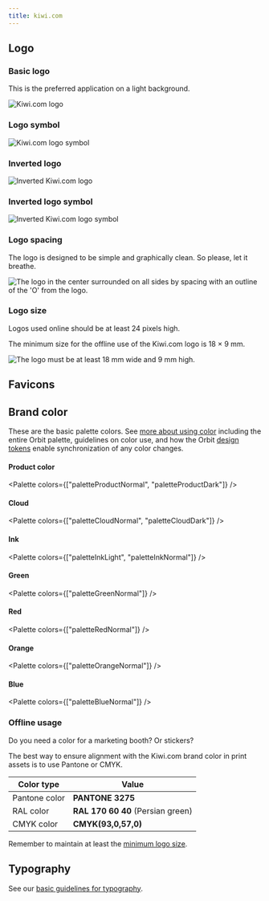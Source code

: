 ```yaml
---
title: kiwi.com
---
```


## Logo

### Basic logo

This is the preferred application on a light background.

![Kiwi.com logo](../../../../images/brand/logo.png)

<FancyLink
  title="Download the full basic logo as .png"
  href="/brand/logo.png"
  icon="download"
  download
/>

<FancyLink
  title="Download the full basic logo as .pdf"
  href="/brand/logo.pdf"
  icon="download"
  download
/>

<FancyLink
  title="Download the full basic logo as .svg"
  href="/brand/logo.svg"
  icon="download"
  download
/>

<FancyLink
  title="Download the full basic logo as .eps"
  href="/brand/logo.eps"
  icon="download"
  download
/>

### Logo symbol

![Kiwi.com logo symbol](../../../../images/brand/logo-symbol.png)

<FancyLink
  title="Download the logo symbol as .png"
  href="/brand/logo-symbol.png"
  icon="download"
  download
/>

<FancyLink
  title="Download the logo symbol as .pdf"
  href="/brand/logo-symbol.pdf"
  icon="download"
  download
/>

<FancyLink
  title="Download the logo symbol as .svg"
  href="/brand/logo-symbol.svg"
  icon="download"
  download
/>

<FancyLink
  title="Download the logo symbol as .eps"
  href="/brand/logo-symbol.eps"
  icon="download"
  download
/>

### Inverted logo

![Inverted Kiwi.com logo](../../../../images/brand/logo-inverted.png)

<FancyLink
  title="Download the inverted logo as .png"
  href="/brand/logo-inverted.png"
  icon="download"
  download
/>

<FancyLink
  title="Download the inverted logo as .pdf"
  href="/brand/logo-inverted.pdf"
  icon="download"
  download
/>

<FancyLink
  title="Download the inverted logo as .svg"
  href="/brand/logo-inverted.svg"
  icon="download"
  download
/>

<FancyLink
  title="Download the inverted logo as .eps"
  href="/brand/logo-inverted.eps"
  icon="download"
  download
/>

### Inverted logo symbol

![Inverted Kiwi.com logo symbol](../../../../images/brand/logo-symbol-inverted.png)

<FancyLink
  title="Download the inverted logo symbol as .png"
  href="/brand/logo-symbol-inverted.png"
  icon="download"
  download
/>

<FancyLink
  title="Download the inverted logo symbol as .pdf"
  href="/brand/logo-symbol-inverted.pdf"
  icon="download"
  download
/>

<FancyLink
  title="Download the inverted logo symbol as .svg"
  href="/brand/logo-symbol-inverted.svg"
  icon="download"
  download
/>

<FancyLink
  title="Download the inverted logo symbol as .eps"
  href="/brand/logo-symbol-inverted.eps"
  icon="download"
  download
/>

### Logo spacing

The logo is designed to be simple and graphically clean. So please, let
it breathe.

![The logo in the center surrounded on all sides by spacing with an outline of the 'O' from the logo.](../../../../Logo-space.png "The minimum required empty space around the Kiwi.com logo is equal to the O in the logo.")

### Logo size

Logos used online should be at least 24 pixels high.

The minimum size for the offline use of the Kiwi.com logo is 18 × 9 mm.

![The logo must be at least 18 mm wide and 9 mm high.](../../../../logo-size.png)

## Favicons

<FancyLink
  title="Download the Kiwi.com favicons"
  href="/brand/favicons.zip"
  icon="download"
  download
/>

## Brand color

These are the basic palette colors.
See [more about using color](https://orbit.kiwi/foundation/color/)
including the entire Orbit palette, guidelines on color use,
and how the Orbit [design tokens](https://orbit.kiwi/design-tokens/)
enable synchronization of any color changes.

#### Product color

<Palette colors={["paletteProductNormal", "paletteProductDark"]} />

#### Cloud

<Palette colors={["paletteCloudNormal", "paletteCloudDark"]} />

#### Ink

<Palette colors={["paletteInkLight", "paletteInkNormal"]} />

#### Green

<Palette colors={["paletteGreenNormal"]} />

#### Red

<Palette colors={["paletteRedNormal"]} />

#### Orange

<Palette colors={["paletteOrangeNormal"]} />

#### Blue

<Palette colors={["paletteBlueNormal"]} />

### Offline usage

Do you need a color for a marketing booth? Or stickers?

The best way to ensure alignment with the Kiwi.com brand color in print assets
is to use Pantone or CMYK.

| Color type    | Value                             |
| ------------- | --------------------------------- |
| Pantone color | **PANTONE 3275**                  |
| RAL color     | **RAL 170 60 40** (Persian green) |
| CMYK color    | **CMYK(93,0,57,0)**               |

Remember to maintain at least the [minimum logo size](#logo-size).

## Typography

See our [basic guidelines for typography](/foundation/typography/).
